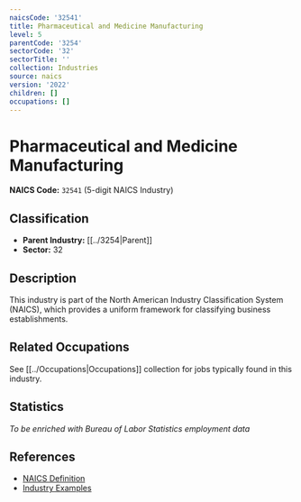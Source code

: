 ```yaml
---
naicsCode: '32541'
title: Pharmaceutical and Medicine Manufacturing
level: 5
parentCode: '3254'
sectorCode: '32'
sectorTitle: ''
collection: Industries
source: naics
version: '2022'
children: []
occupations: []
---
```

# Pharmaceutical and Medicine Manufacturing

**NAICS Code:** `32541` (5-digit NAICS Industry)

## Classification

- **Parent Industry:** [[../3254|Parent]]
- **Sector:** 32

## Description

This industry is part of the North American Industry Classification System (NAICS), which provides a uniform framework for classifying business establishments.

## Related Occupations

See [[../Occupations|Occupations]] collection for jobs typically found in this industry.

## Statistics

*To be enriched with Bureau of Labor Statistics employment data*

## References

- [NAICS Definition](https://www.census.gov/naics/)
- [Industry Examples](https://www.census.gov/naics/2022NAICS/)
